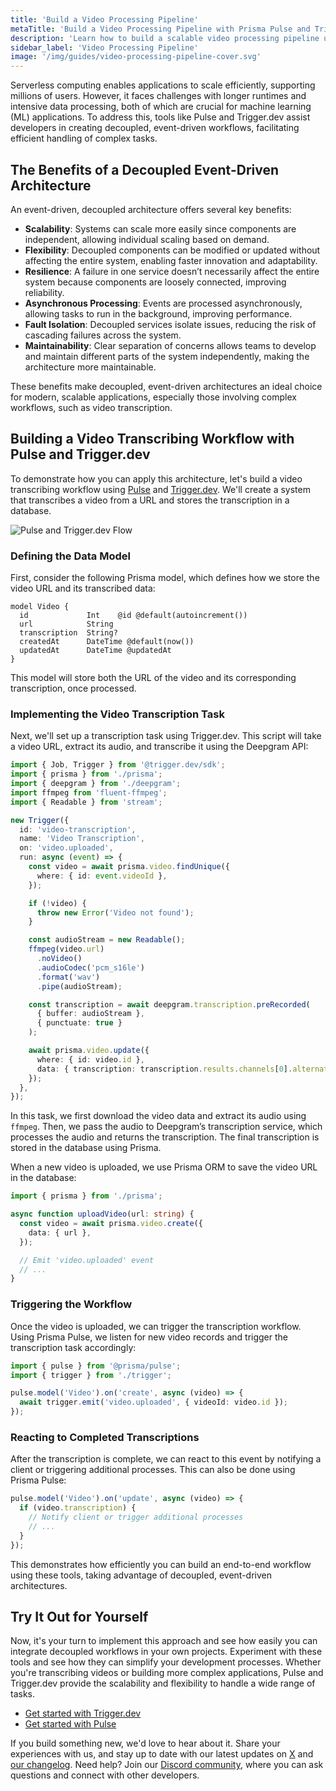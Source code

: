 ```yaml
---
title: 'Build a Video Processing Pipeline'
metaTitle: 'Build a Video Processing Pipeline with Prisma Pulse and Trigger.dev'
description: 'Learn how to build a scalable video processing pipeline using a decoupled, event-driven architecture with Prisma Pulse and Trigger.dev.'
sidebar_label: 'Video Processing Pipeline'
image: '/img/guides/video-processing-pipeline-cover.svg'
---
```


Serverless computing enables applications to scale efficiently, supporting millions of users. However, it faces challenges with longer runtimes and intensive data processing, both of which are crucial for machine learning (ML) applications. To address this, tools like Pulse and Trigger.dev assist developers in creating decoupled, event-driven workflows, facilitating efficient handling of complex tasks.

## The Benefits of a Decoupled Event-Driven Architecture

An event-driven, decoupled architecture offers several key benefits:

- **Scalability**: Systems can scale more easily since components are independent, allowing individual scaling based on demand.
- **Flexibility**: Decoupled components can be modified or updated without affecting the entire system, enabling faster innovation and adaptability.
- **Resilience**: A failure in one service doesn’t necessarily affect the entire system because components are loosely connected, improving reliability.
- **Asynchronous Processing**: Events are processed asynchronously, allowing tasks to run in the background, improving performance.
- **Fault Isolation**: Decoupled services isolate issues, reducing the risk of cascading failures across the system.
- **Maintainability**: Clear separation of concerns allows teams to develop and maintain different parts of the system independently, making the architecture more maintainable.

These benefits make decoupled, event-driven architectures an ideal choice for modern, scalable applications, especially those involving complex workflows, such as video transcription.

## Building a Video Transcribing Workflow with Pulse and Trigger.dev

To demonstrate how you can apply this architecture, let's build a video transcribing workflow using [Pulse](https://www.prisma.io/pulse) and [Trigger.dev](https://trigger.dev). We'll create a system that transcribes a video from a URL and stores the transcription in a database.

![Pulse and Trigger.dev Flow](/img/guides/pulse-trigger-workflow.png)

### Defining the Data Model

First, consider the following Prisma model, which defines how we store the video URL and its transcribed data:

```prisma
model Video {
  id             Int    @id @default(autoincrement())
  url            String
  transcription  String?
  createdAt      DateTime @default(now())
  updatedAt      DateTime @updatedAt
}
```

This model will store both the URL of the video and its corresponding transcription, once processed.

### Implementing the Video Transcription Task

Next, we'll set up a transcription task using Trigger.dev. This script will take a video URL, extract its audio, and transcribe it using the Deepgram API:

```typescript
import { Job, Trigger } from '@trigger.dev/sdk';
import { prisma } from './prisma';
import { deepgram } from './deepgram';
import ffmpeg from 'fluent-ffmpeg';
import { Readable } from 'stream';

new Trigger({
  id: 'video-transcription',
  name: 'Video Transcription',
  on: 'video.uploaded',
  run: async (event) => {
    const video = await prisma.video.findUnique({
      where: { id: event.videoId },
    });

    if (!video) {
      throw new Error('Video not found');
    }

    const audioStream = new Readable();
    ffmpeg(video.url)
      .noVideo()
      .audioCodec('pcm_s16le')
      .format('wav')
      .pipe(audioStream);

    const transcription = await deepgram.transcription.preRecorded(
      { buffer: audioStream },
      { punctuate: true }
    );

    await prisma.video.update({
      where: { id: video.id },
      data: { transcription: transcription.results.channels[0].alternatives[0].transcript },
    });
  },
});
```

In this task, we first download the video data and extract its audio using `ffmpeg`. Then, we pass the audio to Deepgram’s transcription service, which processes the audio and returns the transcription. The final transcription is stored in the database using Prisma.

When a new video is uploaded, we use Prisma ORM to save the video URL in the database:

```typescript
import { prisma } from './prisma';

async function uploadVideo(url: string) {
  const video = await prisma.video.create({
    data: { url },
  });

  // Emit 'video.uploaded' event
  // ...
}
```

### Triggering the Workflow

Once the video is uploaded, we can trigger the transcription workflow. Using Prisma Pulse, we listen for new video records and trigger the transcription task accordingly:

```typescript
import { pulse } from '@prisma/pulse';
import { trigger } from './trigger';

pulse.model('Video').on('create', async (video) => {
  await trigger.emit('video.uploaded', { videoId: video.id });
});
```

### Reacting to Completed Transcriptions

After the transcription is complete, we can react to this event by notifying a client or triggering additional processes. This can also be done using Prisma Pulse:

```typescript
pulse.model('Video').on('update', async (video) => {
  if (video.transcription) {
    // Notify client or trigger additional processes
    // ...
  }
});
```

This demonstrates how efficiently you can build an end-to-end workflow using these tools, taking advantage of decoupled, event-driven architectures.

## Try It Out for Yourself

Now, it's your turn to implement this approach and see how easily you can integrate decoupled workflows in your own projects. Experiment with these tools and see how they can simplify your development processes. Whether you're transcribing videos or building more complex applications, Pulse and Trigger.dev provide the scalability and flexibility to handle a wide range of tasks.

- [Get started with Trigger.dev](https://trigger.dev)
- [Get started with Pulse](https://www.prisma.io/pulse)

If you build something new, we'd love to hear about it. Share your experiences with us, and stay up to date with our latest updates on [X](https://x.com) and [our changelog](https://www.prisma.io/changelog). Need help? Join our [Discord community](https://discord.com/invite/prisma), where you can ask questions and connect with other developers.
